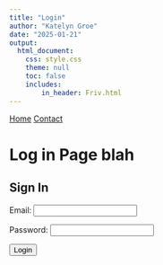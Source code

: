 ```yaml
---
title: "Login"
author: "Katelyn Groe"
date: "2025-01-21"
output:
  html_document:
    css: style.css
    theme: null
    toc: false
    includes: 
        in_header: Friv.html
---
```


<nav>
  <a href="index.html">Home</a>
  <a href="contact.html">Contact</a>
</nav>

# Log in Page blah


<h2>Sign In</h2>

<label for="email">Email:</label>
<input type="email" id="email" required><br>

<label for="password">Password:</label>
<input type="password" id="password" required><br>

<button onclick="checkLogin()">Login</button>

<script>
// Define users with their emails, passwords, and assigned pages
const users = {
  "kgroe@iastate.edu": { password: "kgroe", page: "Modules.html" },
  "rhuffman@iastate.edu": { password: "rhuffman", page: "rhuffman.html" },
  "user3@example.com": { password: "password3", page: "user3.html" },
  // Add more users as needed
};

// Function to check email & password and redirect
function checkLogin() {
  var email = document.getElementById("email").value.trim().toLowerCase();
  var password = document.getElementById("password").value;

  if (users.hasOwnProperty(email) && users[email].password === password) {
    var expirationTime = Date.now() + 12 * 60 * 60 * 1000; // 12 hours
    localStorage.setItem("access", email);
    localStorage.setItem("expiration", expirationTime);
    window.location.href = users[email].page; // Redirect to user page
  } else {
    alert("Incorrect email or password. Try again.");
  }
}

window.onload = function() {
  var email = localStorage.getItem("access");
  var expiration = localStorage.getItem("expiration");

  // Get the current page name (handle subdirectories like "docs/")
  var currentPage = window.location.pathname.split("/").pop().toLowerCase();

  // Adjust for GitHub Pages structure (it might serve from "docs/")
  if (currentPage === "" || currentPage === "index.html") {
    currentPage = "Login.html"; // Default page
  }

  // If session expired, clear storage and redirect to login (but not on Login.html)
  if (!email || !expiration || Date.now() > expiration) {
    localStorage.removeItem("access");
    localStorage.removeItem("expiration");

    if (currentPage !== "login.html") {
      window.location.href = "Login.html"; // Redirect only on protected pages
    }
  }
};
</script>





